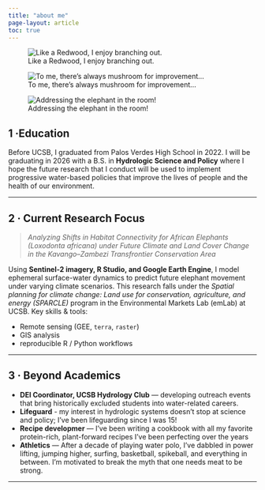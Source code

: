 ```yaml
---
title: "about me"
page-layout: article
toc: true
---
```


::: {layout-ncol=3}

![Like a Redwood, I enjoy branching out.](tree1.jpg){fig-cap="Like a Redwood, I enjoy branching out"}

![To me, there's always mushroom for improvement...](food1.jpg){fig-cap="There's always mushroom for improvement"}

![Addressing the elephant in the room!](vikpic.jpg){fig-cap="Addressing the elephant in the room"}

:::

## 1 ·Education {.pt-2}

Before UCSB, I graduated from Palos Verdes High School in 2022. I will be graduating in 2026 with a B.S. in **Hydrologic Science and Policy** where I hope the future research that I conduct will be used to implement progressive water-based policies that improve the lives of people and the health of our environment. 

------------------------------------------------------------------------

## 2 · Current Research Focus {.pt-2}

> *Analyzing Shifts in Habitat Connectivity for African Elephants (Loxodonta africana) under Future Climate and Land Cover Change in the Kavango–Zambezi Transfrontier Conservation Area*

Using **Sentinel-2 imagery, R Studio, and Google Earth Engine**, I model ephemeral surface-water dynamics to predict future elephant movement under varying climate scenarios. This research falls under the *Spatial planning for climate change: Land use for conservation, agriculture, and energy (SPARCLE)* program in the Environmental Markets Lab (emLab) at UCSB.
Key skills & tools:

-   Remote sensing (GEE, `terra`, `raster`)\
-   GIS analysis
-   reproducible R / Python workflows

------------------------------------------------------------------------

## 3 · Beyond Academics {.pt-2}

-   **DEI Coordinator, UCSB Hydrology Club** — developing outreach events that bring historically excluded students into water-related careers.
- **Lifeguard** - my interest in hydrologic systems doesn't stop at science and policy; I've been lifeguarding since I was 15!
-   **Recipe developmer** — I've been writing a cookbook with all my favorite protein-rich, plant-forward recipes I've been perfecting over the years
-   **Athletics** — After a decade of playing water polo, I've dabbled in power lifting, jumping higher, surfing, basketball, spikeball, and everything in between. I'm motivated to break the myth that one needs meat to be strong.

------------------------------------------------------------------------
